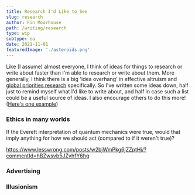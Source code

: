 ```yaml
---
title: Research I'd Like to See
slug: research
author: Fin Moorhouse
path: /writing/research
type: wip
subtype: ea
date: 2021-11-01
featuredImage: './asteroids.png'
---
```


Like (I assume) almost everyone, I think of ideas for things to research or write about faster than I'm able to research or write about them. More generally, I think there is a big 'idea overhang' in effective altruism and [global priorities research](https://80000hours.org/problem-profiles/global-priorities-research/) specifically. So I've written some ideas down, half just to remind myself what I'd like to write about, and half in case such a list could be a useful source of ideas. I also encourage others to do this more! ([Here's one example](http://logangraham.xyz/blog/Papers-You-Should-Write))

### Ethics in many worlds

If the Everett interpretation of quantum mechanics were true, would that imply anything for how we should act (compared to if it weren't true)?

https://www.lesswrong.com/posts/w2bjWmPkg6jZZptHj/?commentId=hBZwsvb5JZvhfY6hg

### Advertising

### Illusionism

